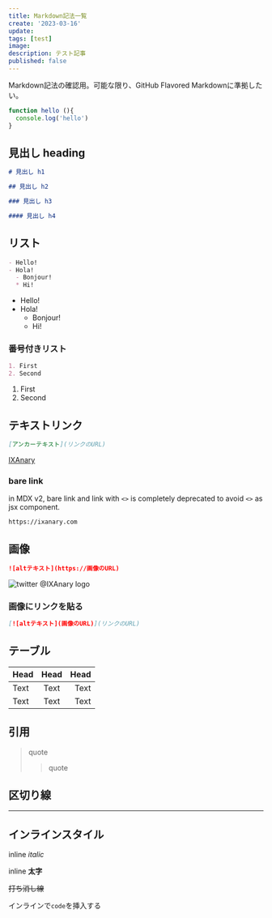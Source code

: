```yaml
---
title: Markdown記法一覧
create: '2023-03-16'
update:
tags: [test]
image:
description: テスト記事
published: false
---
```


Markdown記法の確認用。可能な限り、GitHub Flavored Markdownに準拠したい。

```js:index.js
function hello (){
  console.log('hello')
}
```

## 見出し heading

```md
# 見出し h1

## 見出し h2

### 見出し h3

#### 見出し h4
```

## リスト

```md
- Hello!
- Hola!
  - Bonjour!
  * Hi!
```

- Hello!
- Hola!
  - Bonjour!
  - Hi!

### 番号付きリスト

```md
1. First
2. Second
```

1. First
2. Second

## テキストリンク

```md
[アンカーテキスト](リンクのURL)
```

[IXAnary](https://ixanary.com)

### bare link

in MDX v2, bare link and link with `<>` is completely deprecated to avoid `<>` as jsx component.

```txt
https://ixanary.com
```

## 画像

```md
![altテキスト](https://画像のURL)
```

![twitter @IXAnary logo](https://pbs.twimg.com/profile_images/1443893946241863683/_ELxV6wu_400x400.jpg)

### 画像にリンクを貼る

```md
[![altテキスト](画像のURL)](リンクのURL)
```

## テーブル

| Head | Head | Head |
| :--- | :--: | ---: |
| Text | Text | Text |
| Text | Text | Text |

## 引用

> quote
>
> > quote

## 区切り線

---

## インラインスタイル

inline _italic_

inline **太字**

~~打ち消し線~~

インラインで`code`を挿入する
